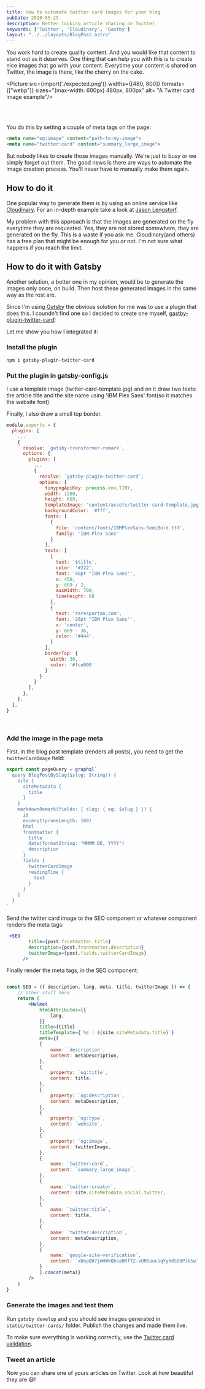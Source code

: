 ```yaml
---
title: How to automate twitter card images for your blog
pubDate: 2020-05-29
description: Better looking article sharing on Twitter
keywords: ['Twitter', 'Cloudinary', 'Gastby']
layout: "../../layouts/BlogPost.astro"
---
```

You work hard to create quality content. And you would like that content to stand out as it deserves. One thing that can help you with this is to create nice images that go with your content. Everytime your content is shared on Twitter, the image is there, like the cherry on the cake.


<Picture src={import('./expected.png')}
        widths={[480, 800]} 
        formats={["webp"]}
        sizes="(max-width: 600px) 480px, 800px" 
        alt= "A Twitter card image example"/>


<br/><br/>

You do this by setting a couple of meta tags on the page:
```html
<meta name="og:image" content="path-to-my-image">
<meta name="twitter:card" content="summary_large_image">
```

But nobody likes to create those images manually. We're just to busy or we simply forget out them. The good news is there are ways to automate the image creation process. You'll never have to manually make them again. 



## How to do it

One popular way to generate them is by using an online service like [Cloudinary](https://cloudinary.com/). 
For an in-depth example take a look at [Jason Lengstorf](https://www.learnwithjason.dev/blog/auto-generate-social-image/).

My problem with this approach is that the images are generated on the fly everytime they are requested. Yes, they are not stored somewhere, they are generated on the fly. This is a waste if you ask me. Cloudinary(and others) has a free plan that might be enough for you or not. I'm not sure what happens if you reach the limit.


## How to do it with Gatsby

Another solution, a better one in my opinion, would be to generate the images only once, on build. Then host these generated images in the same way as the rest are.

Since I'm using [Gatsby](https://www.gatsbyjs.org/) the obvious solution for me was to use a plugin that does this. I coundn't find one so I decided to create one myself, [gastby-plugin-twitter-card](https://www.npmjs.com/package/gatsby-plugin-twitter-card)!

Let me show you how I integrated it:

### Install the plugin

```shell
npm i gatsby-plugin-twitter-card
```

### Put the plugin in gatsby-config.js
I use a template image (twitter-card-template.jpg) and on it draw two texts: the article title and the site name using 'IBM Plex Sans' font(so it matches the website font)

Finally, I also draw a small top border. 

```js
module.exports = {
  plugins: [
    ...
    {
      resolve: `gatsby-transformer-remark`,
      options: {
        plugins: [
          ...
          {
            resolve: `gatsby-plugin-twitter-card`,
            options: {
              tinypngApiKey: process.env.TINY,
              width: 1280,
              height: 669,
              templateImage: 'content/assets/twitter-card-template.jpg',
              backgroundColor: '#fff',
              fonts: [
                {
                  file: 'content/fonts/IBMPlexSans-SemiBold.ttf',
                  family: 'IBM Plex Sans'
                }
              ],
              texts: [
                {
                  text: '$title',
                  color: '#222',
                  font: '48pt "IBM Plex Sans"',
                  x: 450,
                  y: 669 / 2,
                  maxWidth: 700,
                  lineHeight: 60
                },
                {
                  text: 'raresportan.com',
                  font: '26pt "IBM Plex Sans"',
                  x: 'center',
                  y: 669 - 36,
                  color: '#444',
                }
              ],
              borderTop: {
                width: 30,
                color: '#fce000'
              }
            }
          }
        ],
      },
    },
  ],
}
```
<br/>

### Add the image in the page meta

First, in the blog post template (renders all posts), you need to get the `twitterCardImage` field:

```jsx
export const pageQuery = graphql`
  query BlogPostBySlug($slug: String!) {
    site {
      siteMetadata {
        title
      }
    }
    markdownRemark(fields: { slug: { eq: $slug } }) {
      id
      excerpt(pruneLength: 160)
      html
      frontmatter {
        title
        date(formatString: "MMMM DD, YYYY")   
        description     
      }
      fields {
        twitterCardImage
        readingTime {
          text
        }
      }
    }
  }
`
```

Send the twitter card image to the SEO component or whatever component renders the meta tags:
```jsx
 <SEO
        title={post.frontmatter.title}
        description={post.frontmatter.description}
        twitterImage={post.fields.twitterCardImage}
      />
```      

Finally render the meta tags, in the SEO component:
```jsx

const SEO = ({ description, lang, meta, title, twitterImage }) => {
    // other stuff here
    return (
        <Helmet
            htmlAttributes={{
                lang,
            }}
            title={title}
            titleTemplate={`%s | ${site.siteMetadata.title}`}
            meta={[
            {
                name: `description`,
                content: metaDescription,
            },
            {
                property: `og:title`,
                content: title,
            },
            {
                property: `og:description`,
                content: metaDescription,
            },
            {
                property: `og:type`,
                content: `website`,
            },
            {
                property: `og:image`,
                content: twitterImage,
            },
            {
                name: `twitter:card`,
                content: `summary_large_image`,
            },
            {
                name: `twitter:creator`,
                content: site.siteMetadata.social.twitter,
            },
            {
                name: `twitter:title`,
                content: title,
            },
            {
                name: `twitter:description`,
                content: metaDescription,
            },
            {
                name: `google-site-verification`,
                content: `xDnpQH7jmHWkQ6saBRffZ-vUNSuucsqYyhdSd0PikSw`
            }
            ].concat(meta)}
        />
    )
}
```

### Generate the images and test them

Run `gatsby develop` and you should see images generated in `static/twitter-cards/` folder.
Publish the changes and made them live.

To make sure everything is working correctly, use the [Twitter card validation](https://cards-dev.twitter.com/validator). 


### Tweet an article
Now you can share one of yours articles on Twitter. Look at how beautiful they are 😃! 
